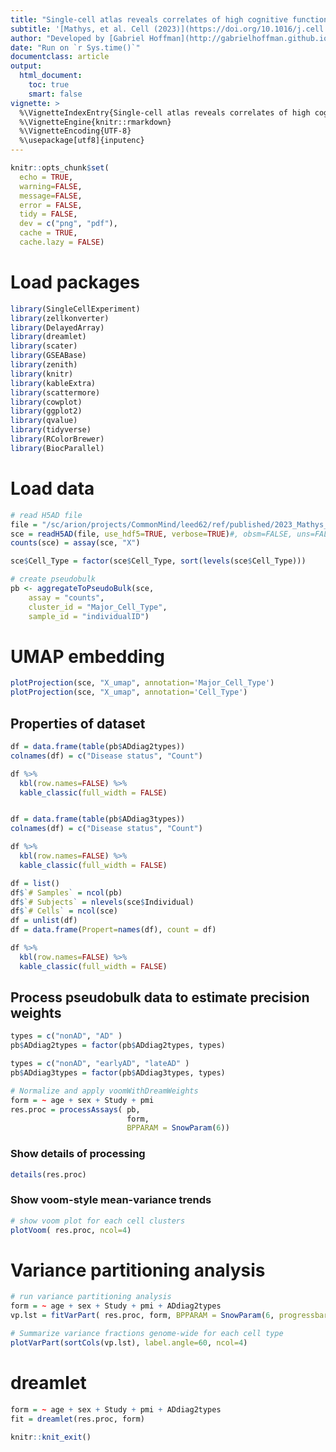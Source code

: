 ```yaml
---
title: "Single-cell atlas reveals correlates of high cognitive function, dementia, and resilience to Alzheimer's disease pathology"
subtitle: '[Mathys, et al. Cell (2023)](https://doi.org/10.1016/j.cell.2023.08.039)'
author: "Developed by [Gabriel Hoffman](http://gabrielhoffman.github.io/)"
date: "Run on `r Sys.time()`"
documentclass: article
output: 
  html_document:
    toc: true
    smart: false
vignette: >
  %\VignetteIndexEntry{Single-cell atlas reveals correlates of high cognitive function, dementia, and resilience to Alzheimers disease pathology}
  %\VignetteEngine{knitr::rmarkdown}
  %\VignetteEncoding{UTF-8}
  %\usepackage[utf8]{inputenc}
---
```






<!--- 

cd /sc/arion/projects/CommonMind/hoffman/dreamlet_analysis/Mathys_2023
R

system("git pull"); rmarkdown::render("Mathys_2023.Rmd");


# https://hoffmg01.u.hpc.mssm.edu/dreamlet_analysis/Mathys_2023.html

--->



```r
knitr::opts_chunk$set(
  echo = TRUE,
  warning=FALSE,
  message=FALSE,
  error = FALSE,
  tidy = FALSE,
  dev = c("png", "pdf"),
  cache = TRUE,
  cache.lazy = FALSE)
```

# Load packages
```r
library(SingleCellExperiment)
library(zellkonverter)
library(DelayedArray)
library(dreamlet)
library(scater)
library(GSEABase)
library(zenith)
library(knitr)
library(kableExtra)
library(scattermore)
library(cowplot)
library(ggplot2)
library(qvalue)
library(tidyverse)
library(RColorBrewer)
library(BiocParallel)
```

# Load data
```r
# read H5AD file
file = "/sc/arion/projects/CommonMind/leed62/ref/published/2023_Mathys_Cell_snRNA/cell_browser/ad-aging-brain/240321_2023_Mathys_Cell_snRNA_cb_final_only_counts.h5ad"
sce = readH5AD(file, use_hdf5=TRUE, verbose=TRUE)#, obsm=FALSE, uns=FALSE, layers=FALSE, var=FALSE, obs=FALSE)   
counts(sce) = assay(sce, "X")

sce$Cell_Type = factor(sce$Cell_Type, sort(levels(sce$Cell_Type)))

# create pseudobulk 
pb <- aggregateToPseudoBulk(sce,
    assay = "counts",     
    cluster_id = "Major_Cell_Type",  
    sample_id = "individualID")
```

# UMAP embedding
```r
plotProjection(sce, "X_umap", annotation='Major_Cell_Type') 
plotProjection(sce, "X_umap", annotation='Cell_Type')  
```


## Properties of dataset
```r
df = data.frame(table(pb$ADdiag2types))
colnames(df) = c("Disease status", "Count")

df %>%
  kbl(row.names=FALSE) %>% 
  kable_classic(full_width = FALSE) 


df = data.frame(table(pb$ADdiag3types))
colnames(df) = c("Disease status", "Count")

df %>%
  kbl(row.names=FALSE) %>% 
  kable_classic(full_width = FALSE) 

df = list()
df$`# Samples` = ncol(pb)
df$`# Subjects` = nlevels(sce$Individual)
df$`# Cells` = ncol(sce)
df = unlist(df)
df = data.frame(Propert=names(df), count = df)

df %>%  
  kbl(row.names=FALSE) %>% 
  kable_classic(full_width = FALSE) 
```


## Process pseudobulk data to estimate precision weights
```r
types = c("nonAD", "AD" )
pb$ADdiag2types = factor(pb$ADdiag2types, types)

types = c("nonAD", "earlyAD", "lateAD" )
pb$ADdiag3types = factor(pb$ADdiag3types, types)

# Normalize and apply voomWithDreamWeights
form = ~ age + sex + Study + pmi
res.proc = processAssays( pb, 
                          form,  
                          BPPARAM = SnowParam(6))
```

### Show details of processing
```r
details(res.proc) 
```

### Show voom-style mean-variance trends
```r
# show voom plot for each cell clusters  
plotVoom( res.proc, ncol=4) 
```


# Variance partitioning analysis
```r
# run variance partitioning analysis
form = ~ age + sex + Study + pmi + ADdiag2types 
vp.lst = fitVarPart( res.proc, form, BPPARAM = SnowParam(6, progressbar=TRUE))
```

```r
# Summarize variance fractions genome-wide for each cell type
plotVarPart(sortCols(vp.lst), label.angle=60, ncol=4)   
```

# dreamlet
```r
form = ~ age + sex + Study + pmi + ADdiag2types 
fit = dreamlet(res.proc, form) 
```





```r
knitr::knit_exit()
```
